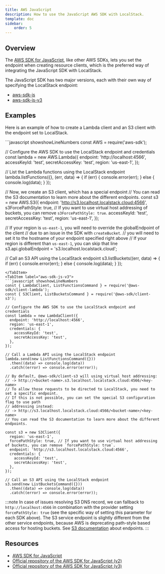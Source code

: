 ```yaml
---
title: AWS JavaScript
description: How to use the JavaScript AWS SDK with LocalStack.
template: doc
sidebar:
    order: 5
---
```


## Overview

The [AWS SDK for JavaScript](https://aws.amazon.com/sdk-for-javascript/), like other AWS SDKs, lets you set the endpoint when creating resource clients,
which is the preferred way of integrating the JavaScript SDK with LocalStack.

The JavaScript SDK has two major versions, each with their own way of specifying the LocalStack endpoint:

* [aws-sdk-js](https://github.com/aws/aws-sdk-js)
* [aws-sdk-js-v3](https://github.com/aws/aws-sdk-js-v3)

## Examples

Here is an example of how to create a Lambda client and an S3 client with the endpoint set to LocalStack.

<Tabs>
<TabItem label="aws-sdk-js">
```javascript showshowLineNumbers
const AWS = require('aws-sdk');

// Configure the AWS SDK to use the LocalStack endpoint and credentials
const lambda = new AWS.Lambda({
  endpoint: 'http://localhost:4566',
  accessKeyId: 'test',
  secretAccessKey: 'test',
  region: 'us-east-1',
});

// List the Lambda functions using the LocalStack endpoint
lambda.listFunctions({}, (err, data) => {
  if (err) {
    console.error(err);
  } else {
    console.log(data);
  }
});

// Now, we create an S3 client, which has a special endpoint
// You can read the S3 documentation to learn more about the different endpoints.
const s3 = new AWS.S3({
  endpoint: 'http://s3.localhost.localstack.cloud:4566',
  s3ForcePathStyle: true,  // If you want to use virtual host addressing of buckets, you can remove `s3ForcePathStyle: true`.
  accessKeyId: 'test',
  secretAccessKey: 'test',
  region: 'us-east-1',
});

// If your region is `us-east-1`, you will need to override the globalEndpoint of the client
// due to an issue in the SDK with `createBucket`.
// you will need to set it to the hostname of your endpoint specified right above
// If your region is different than `us-east-1`, you can skip that line
s3.api.globalEndpoint = 's3.localhost.localstack.cloud';

// Call an S3 API using the LocalStack endpoint
s3.listBuckets((err, data) => {
  if (err) {
    console.error(err);
  } else {
    console.log(data);
  }
});
```
</TabItem>
<TabItem label="aws-sdk-js-v3">
```javascript showshowLineNumbers
const { LambdaClient, ListFunctionsCommand } = require('@aws-sdk/client-lambda');
const { S3Client, ListBucketsCommand } = require('@aws-sdk/client-s3');

// Configure the AWS SDK to use the LocalStack endpoint and credentials
const lambda = new LambdaClient({
  endpoint: 'http://localhost:4566',
  region: 'us-east-1',
  credentials: {
    accessKeyId: 'test',
    secretAccessKey: 'test',
  },
});

// Call a Lambda API using the LocalStack endpoint
lambda.send(new ListFunctionsCommand({}))
  .then((data) => console.log(data))
  .catch((error) => console.error(error));

// By default, @aws-sdk/client-s3 will using virtual host addressing:
// -> http://<bucket-name>.s3.localhost.localstack.cloud:4566/<key-name>
// To allow those requests to be directed to LocalStack, you need to set a specific endpoint.
// If this is not possible, you can set the special S3 configuration flag to use path
// addressing instead:
// -> http://s3.localhost.localstack.cloud:4566/<bucket-name>/<key-name>
// You can read the S3 documentation to learn more about the different endpoints.

const s3 = new S3Client({
  region: 'us-east-1',
  forcePathStyle: true, // If you want to use virtual host addressing of buckets, you can remove `forcePathStyle: true`.
  endpoint: 'http://s3.localhost.localstack.cloud:4566',
  credentials: {
    accessKeyId: 'test',
    secretAccessKey: 'test',
  },
});

// Call an S3 API using the LocalStack endpoint
s3.send(new ListBucketsCommand({}))
  .then((data) => console.log(data))
  .catch((error) => console.error(error));
``` 
</TabItem>
</Tabs>

:::note
In case of issues resolving S3 DNS record, we can fallback to `http://localhost:4566` in combination with the provider setting `forcePathStyle: true` (see the specific way of setting this parameter for each SDK above).
The S3 service endpoint is slightly different from the other service endpoints, because AWS is deprecating path-style based access for hosting buckets.
See [S3 documentation](/aws/services/s3) about endpoints. 
:::

## Resources

* [AWS SDK for JavaScript](https://aws.amazon.com/sdk-for-javascript/)
* [Official repository of the AWS SDK for JavaScript (v2)](https://github.com/aws/aws-sdk-js)
* [Official repository of the AWS SDK for JavaScript (v3)](https://github.com/aws/aws-sdk-js-v3)